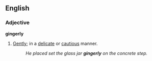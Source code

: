 ==English==
===Adjective===
'''gingerly'''
#[[gently|Gently]]; in a [[delicate]] or [[cautious]] manner.  
#:''He placed set the glass jar '''gingerly''' on the concrete step.''